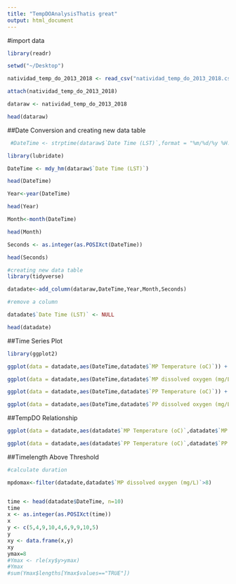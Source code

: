 ```yaml
---
title: "TempDOAnalysisThatis great"
output: html_document
---
```


#import data
```r
library(readr)

setwd("~/Desktop")

natividad_temp_do_2013_2018 <- read_csv("natividad_temp_do_2013_2018.csv") 

attach(natividad_temp_do_2013_2018)

dataraw <- natividad_temp_do_2013_2018

head(dataraw)
```

##Date Conversion and creating new data table
```r
 #DateTime <- strptime(dataraw$`Date Time (LST)`,format = "%m/%d/%y %H:%M",tz="us/pacific") didnt't work because it needed to be stored as POSIXct, not POSIXlt

library(lubridate)

DateTime <- mdy_hm(dataraw$`Date Time (LST)`)

head(DateTime)

Year<-year(DateTime)

head(Year)

Month<-month(DateTime)

head(Month)

Seconds <- as.integer(as.POSIXct(DateTime))

head(Seconds)

#creating new data table
library(tidyverse)

datadate<-add_column(dataraw,DateTime,Year,Month,Seconds)

#remove a column 

datadate$`Date Time (LST)` <- NULL

head(datadate)
```

##Time Series Plot
```r
library(ggplot2)

ggplot(data = datadate,aes(DateTime,datadate$`MP Temperature (oC)`)) + geom_line() + geom_smooth()

ggplot(data = datadate,aes(DateTime,datadate$`MP dissolved oxygen (mg/L)`)) + geom_line() + geom_smooth()

ggplot(data = datadate,aes(DateTime,datadate$`PP Temperature (oC)`)) + geom_line() + geom_smooth()

ggplot(data = datadate,aes(DateTime,datadate$`PP dissolved oxygen (mg/L)`)) + geom_line() + geom_smooth()
```

##TempDO Relationship
```r

ggplot(data = datadate,aes(datadate$`MP Temperature (oC)`,datadate$`MP dissolved oxygen (mg/L)`)) + geom_line() + geom_smooth() + facet_wrap(~Year,nrow = 2)

ggplot(data = datadate,aes(datadate$`PP Temperature (oC)`,datadate$`PP dissolved oxygen (mg/L)`)) + geom_line() + geom_smooth() + facet_wrap(~Year,nrow = 2)

```

##Timelength Above Threshold
```r
#calculate duration

mpdomax<-filter(datadate,datadate$`MP dissolved oxygen (mg/L)`>8)



```


```r
time <- head(datadate$DateTime, n=10)
time
x <- as.integer(as.POSIXct(time))
x
y <- c(5,4,9,10,4,6,9,9,10,5)
y
xy <- data.frame(x,y)
xy
ymax=8
#Ymax <- rle(xy$y>ymax)
#Ymax
#sum(Ymax$lengths[Ymax$values=="TRUE"])

```
